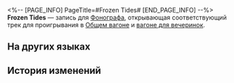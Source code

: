 <%-- [PAGE_INFO]
PageTitle=#Frozen Tides#
[END_PAGE_INFO] --%>
{{Предмет Инфобокс
|id          = 210408
|Изображение = Предмет Frozen Tides.png
|Тип         = Запись
|Инвентарь   = Ценные предметы
|Редкость    = 3
|Эффект      = 
|Описание    = Запись, которую можно воспроизвести на фонографе экспресса. Это может быть случайное приобретение или подарок от кого-то другого. Когда играет музыка, всплывают самые разные воспоминания: улыбки, встречи, прикосновения и волнение битвы. Может быть, поэтому, даже несмотря на стремительный прогресс общества, люди всё ещё собирают записи.<br />Текущая запись содержит трек Frozen Tides.
}}
{{Описание|''В океане, что не знает ни неба, ни земли, принцесса пела одинокую песню и мечтала о том, что придёт герой.''}}
'''Frozen Tides''' — запись для [[Фонограф]]а, открывающая соответствующий трек для проигрывания в [[Общий вагон|Общем вагоне]] и [[Вагон для вечеринок|вагоне для вечеринок]].

==На других языках==
{{На других языках
|en   = ''Frozen Tides''
|zhs  = 《凝固的浪花》
|zht  = 《凝固的浪花》
|ja   = 『凝固した波しぶき』
|ko   = ≪응결된 파도≫
|es   = Espuma congelada
|fr   = ''Frozen Tides''
|ru   = Frozen Tides
|th   = "Frozen Tides"
|vi   = "Bọt Sóng Ngưng Đọng"
|de   = „Gefrorene Gezeiten“
|id   = "Frozen Tides"
|pt   = "Frozen Tides"
}}

==История изменений==
{{История изменений|3.5}}